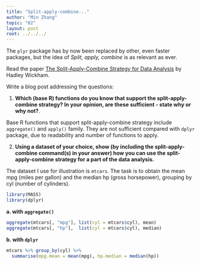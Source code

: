 ```yaml
---
title: "Split-apply-combine..."
author: "Min Zhang"
topic: "02"
layout: post
root: ../../../
---
```


The `plyr` package has by now been replaced by other, even faster packages, but the idea of *Split, apply, combine* is as relevant as ever.

Read the paper [The Split-Apply-Combine Strategy for Data Analysis](https://www.jstatsoft.org/article/view/v040i01) by Hadley Wickham.


Write a blog post addressing the questions: 

1. **Which (base R) functions do you know that support the split-apply-combine strategy? In your opinion, are these sufficient - state why or why not?**. 

Base R functions that support split-apply-combine strategy include `aggregate()` and `apply()` family. They are not sufficient compared with `dplyr` package, due to readability and number of functions to apply. 

2. **Using a dataset of your choice, show (by including the split-apply-combine command(s) in your answer) how you can use the split-apply-combine strategy for a part of the data analysis.**

The dataset I use for illustration is `mtcars`. The task is to obtain the mean mpg (miles per gallon) and the median hp (gross horsepower), grouping by cyl (number of cylinders).

```r
library(MASS)
library(dplyr)
```

**a. with `aggregate()`**
```r
aggregate(mtcars[, "mpg"], list(cyl = mtcars$cyl), mean)
aggregate(mtcars[, "hp"],  list(cyl = mtcars$cyl), median)
```

**b. with `dplyr`**
```r
mtcars %>% group_by(cyl) %>% 
  summarise(mpg.mean = mean(mpg), hp.median = median(hp))
```

